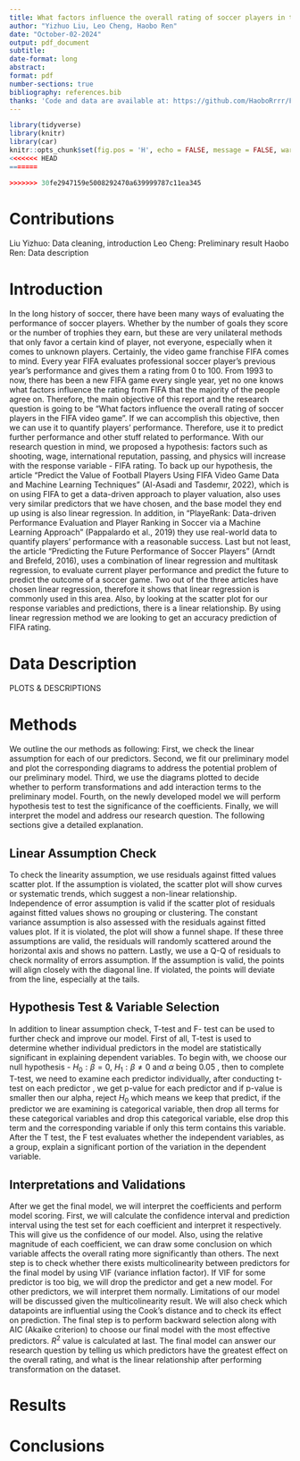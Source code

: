 ```yaml
---
title: What factors influence the overall rating of soccer players in the FIFA video game
author: "Yizhuo Liu, Leo Cheng, Haobo Ren"
date: "October-02-2024"
output: pdf_document
subtitle: 
date-format: long
abstract: 
format: pdf
number-sections: true
bibliography: references.bib
thanks: 'Code and data are available at: https://github.com/HaoboRrrr/FIFA20_Player_Potential_Rating_Analysis/tree/main'
---
```


```r
library(tidyverse)
library(knitr)
library(car)
knitr::opts_chunk$set(fig.pos = 'H', echo = FALSE, message = FALSE, warning = FALSE)
<<<<<<< HEAD
=======

>>>>>>> 30fe2947159e5008292470a639999787c11ea345
```

# Contributions

Liu Yizhuo: Data cleaning, introduction \newline
Leo Cheng: Preliminary result \newline
Haobo Ren: Data description \newline

# Introduction

In the long history of soccer, there have been many ways of evaluating the performance of soccer players. Whether by the number of goals they score or the number of trophies they earn, but these are very unilateral methods that only favor a certain kind of player, not everyone, especially when it comes to unknown players.  Certainly, the video game franchise FIFA comes to mind. Every year FIFA evaluates professional soccer player's previous year's performance and gives them a rating from 0 to 100.  From 1993 to now, there has been a new FIFA game every single year, yet no one knows what factors influence the rating from FIFA that the majority of the people agree on. Therefore, the main objective of this report and the research question is going to be "What factors influence the overall rating of soccer players in the FIFA video game". If we can accomplish this objective, then we can use it to quantify players' performance. Therefore, use it to predict further performance and other stuff related to performance.  With our research question in mind, we proposed a hypothesis: factors such as shooting, wage, international reputation, passing, and physics will increase with the response variable - FIFA rating. To back up our hypothesis, the article "Predict the Value of Football Players Using FIFA Video Game Data and Machine Learning Techniques" (Al-Asadi and Tasdemır, 2022), which is on using FIFA to get a data-driven approach to player valuation, also uses very similar predictors that we have chosen, and the base model they end up using is also linear regression. In addition, in "PlayeRank: Data-driven Performance Evaluation and Player Ranking in Soccer via a Machine Learning Approach" (Pappalardo et al., 2019) they use real-world data to quantify players' performance with a reasonable success. Last but not least, the article "Predicting the Future Performance of Soccer Players" (Arndt and Brefeld, 2016), uses a combination of linear regression and multitask regression, to evaluate current player performance and predict the future to predict the outcome of a soccer game. Two out of the three articles have chosen linear regression, therefore it shows that linear regression is commonly used in this area. Also, by looking at the scatter plot for our response variables and predictions, there is a linear relationship.  By using linear regression method we are looking to get an accuracy prediction of FIFA rating.


# Data Description

PLOTS & DESCRIPTIONS

# Methods

We outline the our methods as following: First, we check the linear assumption for each of our predictors. Second, we fit our preliminary model and plot the corresponding diagrams to address the potential problem of our preliminary model. Third, we use the diagrams plotted to decide whether to perform transformations and add interaction terms to the preliminary model. Fourth, on the newly developed model we will perform hypothesis test to test the significance of the coefficients. Finally, we will interpret the model and address our research question. The following sections give a detailed explanation. 

## Linear Assumption Check

To check the linearity assumption, we use residuals against fitted values scatter plot. If the assumption is violated, the scatter plot will show curves or systematic trends, which suggest a non-linear relationship. Independence of error assumption is valid if the scatter plot of residuals against fitted values shows no grouping or clustering. The constant variance assumption is also assessed with the residuals against fitted values plot. If it is violated, the plot will show a funnel shape. If these three assumptions are valid, the residuals will randomly scattered around the horizontal axis and shows no pattern. Lastly, we use a Q-Q of residuals to check normality of errors assumption. If the assumption is valid, the points will align closely with the diagonal line. If violated, the points will deviate from the line, especially at the tails.
 
## Hypothesis Test & Variable Selection
In addition to linear assumption check, T-test and F- test can be used to further check and improve our model. First of all, T-test is used to determine whether individual predictors in the model are statistically significant in explaining dependent variables. To begin with, we choose our null hypothesis -  $H_0:\beta=0$, $H_1:\beta\neq0$ and $\alpha$ being 0.05
, then to complete T-test, we need to examine each predictor individually, after conducting t-test on each predictor , we get p-value for each predictor and if p-value is smaller then our alpha, reject $H_0$ which means we keep that predict, if the predictor we are examining is 
categorical variable, then drop all terms for these categorical variables and drop this categorical variable, else drop this term and the corresponding variable if only this term contains this variable. After the T test, the F test evaluates whether the independent variables, as a group, explain a significant portion of the variation in the dependent variable.

## Interpretations and Validations
After we get the final model, we will interpret the coefficients and perform model scoring. First, we will calculate the confidence interval and prediction interval using the test set for each coefficient and interpret it respectively. This will give us the confidence of our model. Also, using the relative magnitude of each coefficient, we can draw some conclusion on which variable affects the overall rating more significantly than others. 
The next step is to check whether there exists multicolinearity between predictors for the final model by using VIF (variance inflation factor). If VIF for some predictor is too big, we will drop the predictor and get a new model. For other predictors, we will interpret them normally. Limitations of our model will be discussed given the multicolinearity result.  We will also check which datapoints are influential using the Cook’s distance and to check its effect on prediction. 
The final step is to perform backward selection along with AIC (Akaike criterion) to choose our final model with the most effective predictors. $R^2$ value is calculated at last. The final model can answer our research question by telling us which predictors have the greatest effect on the overall rating, and what is the linear relationship after performing transformation on the dataset. 

# Results




# Conclusions
